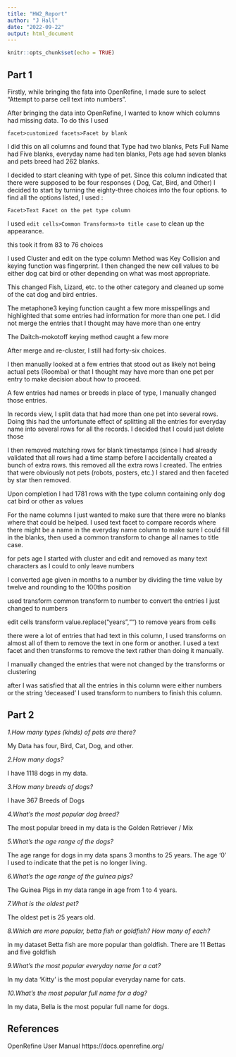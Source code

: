 ```yaml
---
title: "HW2_Report"
author: "J Hall"
date: "2022-09-22"
output: html_document
---
```


```r
knitr::opts_chunk$set(echo = TRUE)
```
## Part 1

Firstly, while bringing the fata into OpenRefine, I made sure to select 
"Attempt to parse cell text into numbers".

After bringing the data into OpenRefine, I wanted to know which columns had 
missing data. To do this I used

`facet>customized facets>Facet by blank`

I did this on all columns and found that Type had two blanks, Pets Full Name had 
Five blanks, everyday name had ten blanks, Pets age had seven blanks and pets breed had 
262 blanks.

I decided to start cleaning with type of pet. Since this column indicated that 
there were supposed to be four responses ( Dog, Cat, Bird, and Other) I decided to 
start by turning the eighty-three choices into the four options. to find all the options listed, 
I used :

`Facet>Text Facet on the pet type column`

I used `edit cells>Common Transforms>to title case` to clean up the appearance.

this took it from 83 to 76 choices

I used Cluster and edit on the type column Method was Key Collision and keying function was fingerprint.
I then changed the new cell values to be either dog cat bird or other depending on what was most appropriate.

This changed Fish, Lizard, etc. to the other category and cleaned up some of the cat dog and bird entries.

The metaphone3 keying function caught a few more misspellings and highlighted that some entries had information 
for more than one pet. I did not merge the entries that I thought may have more than one entry

The Daitch-mokotoff keying method caught a few more

After merge and re-cluster, I still had forty-six choices.

I then manually looked at a few entries that stood out as likely not being actual pets (Roomba) or 
that I thought may have more than one pet per entry to make decision about how to proceed.

A few entries had names or breeds in place of type, I manually changed those entries.

In records view, I split data that had more than one pet into several rows. Doing this had the unfortunate 
effect of splitting all the entries for everyday name into several rows for all the records. I decided 
that I could just delete those

I then removed matching rows for blank timestamps (since I had already validated that all rows had a time stamp 
before I accidentally created a bunch of extra rows. this removed all the extra rows I created. The entries 
that were obviously not pets (robots, posters, etc.) I stared and then faceted by star then removed.

Upon completion I had 1781 rows with the type column containing only dog cat bird or other as values

For the name columns I just wanted to make sure that there were no blanks where that could be helped. I used 
text facet to compare records where there might be a name in the everyday name column to make sure I could 
fill in the blanks, then used a common transform to change all names to title case.


for pets age I started with cluster and edit and removed as many text characters as I could to only leave numbers

I converted age given in months to a number by dividing the time value by twelve and rounding to the 100ths position

used transform common transform to number to convert the entries I just changed to numbers

edit cells transform value.replace("years","") to remove years from cells

there were a lot of entries that had text in this column, I used transforms on almost all of them to remove 
the text in one form or another. I used a text facet and then transforms to remove the text rather than doing it manually.

I manually changed the entries that were not changed by the transforms or clustering

after I was satisfied that all the entries in this column were either numbers or the string 'deceased' I used 
transform to numbers to finish this column.

## Part 2

*1.How many types (kinds) of pets are there?*

My Data has four, Bird, Cat, Dog, and other.

*2.How many dogs?*

I have 1118 dogs in my data.

*3.How many breeds of dogs?*

I have 367 Breeds of Dogs

*4.What's the most popular dog breed?*

The most popular breed in my data is the Golden Retriever / Mix

*5.What's the age range of the dogs?*

The age range for dogs in my data spans 3 months to 25 years. The age '0' I used to indicate that the pet is no longer living.

*6.What's the age range of the guinea pigs?*

The Guinea Pigs in my data range in age from 1 to 4 years.

*7.What is the oldest pet?*

The oldest pet is 25 years old.

*8.Which are more popular, betta fish or goldfish? How many of each?*

in my dataset Betta fish are more popular than goldfish. There are 11 Bettas and five goldfish 

*9.What's the most popular everyday name for a cat?*

In my data 'Kitty' is the most popular everyday name for cats.

*10.What's the most popular full name for a dog?*

In my data, Bella is the most popular full name for dogs.


## References

OpenRefine User Manual https://docs.openrefine.org/
